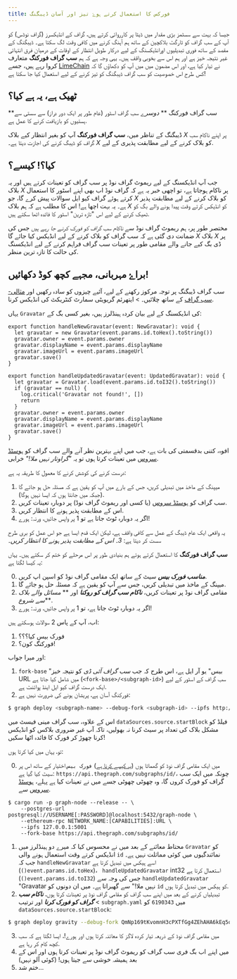 ```yaml
---
title: فورکس کا استعمال کرتے ہوۓ تیز اور آسان ڈیبگنگ
---
```


جیسا کہ بہت سے سسٹمز بڑی مقدار میں ڈیٹا پر کارروائی کرتے ہیں، گراف کے انڈیکسرز (گراف نوڈس) کو آپ کے سب گراف کو ٹارگٹ بلاکچین کے ساتھ ہم آہنگ کرنے میں کافی وقت لگ سکتا ہے۔ ڈیبگنگ کے مقصد کے ساتھ فوری تبدیلیوں اورانڈیکسنگ کے لیے درکار طویل انتظار کے اوقات کے درمیان فرق انتہائی غیر نتیجہ خیز ہے اور ہم اس سے بخوبی واقف ہیں۔ یہی وجہ ہے کہ ہم **سب گراف فورکنگ** متعارف کروا رہے ہیں، جسے [LimeChain](https://limechain.tech/) نے تیار کیا ہے، اور اس مضمون میں میں آپ کو دکھاؤں گا کہ کس طرح اس خصوصیت کو سب گراف ڈیبگنگ کو تیز کرنے کے لیے استعمال کیا جا سکتا ہے!

## ٹھیک ہے، یہ ہے کیا؟

**سب گراف فورکنگ ** _دوسرے_ سب گراف اسٹور (عام طور پر ایک دور دراز) سے سستی سے ہستیوں کو بازیافت کرنے کا عمل ہے.

ڈیبگنگ کے تناظر میں، **سب گراف فورکنگ** آپ کو بغیر انتظار کیے بلاک _X_ پر اپنے ناکام سب گراف کو ڈیبگ کرنے کی اجازت دیتا ہے۔ _X_ کو بلاک کرنے کے لیے مطابقت پذیری کے لیے.

## کیا؟! کیسے؟

جب آپ انڈیکسنگ کے لیے ریموٹ گراف نوڈ پر سب گراف کو تعینات کرتے ہیں اور یہ بلاک _X_ پر ناکام ہوجاتا ہے، تو اچھی خبر یہ ہے کہ گراف نوڈ اب بھی اپنے اسٹور کا استعمال کرتے ہوئے گراف کیو ایل سوالات پیش کرے گا، جو _X_ کو بلاک کرنے کے لیے مطابقت پذیر ہے۔ یہ بہت اچھا ہے! اس کا مطلب ہے کہ ہم بلاک _X_ کو انڈیکس کرتے وقت پیدا ہونے والے بگ کو ٹھیک کرنے کے لیے اس "تازہ ترین" اسٹور کا فائدہ اٹھا سکتے ہیں.

مختصر طور پر، ہم ریموٹ گراف نوڈ سے _ناکام سب گراف کو فورک کرنے جا رہے ہیں_ جس کی ضمانت دی گئی ہے کہ سب گراف کو بلاک کرنے کے لیے انڈیکس کیا جائے گا _X_ بلاک _X_ پر ڈی بگ کیے جانے والے مقامی طور پر تعینات سب گراف فراہم کرنے کے لیے انڈیکسنگ کی حالت کا تازہ ترین منظر.

## براۓ مہربانی، مجہے کچھ کوڈ دکھائیں!

سب گراف ڈیبگنگ پر توجہ مرکوز رکھنے کے لیے، آئیے چیزوں کو سادہ رکھیں اور [مثالی- سب گراف](https://github.com/graphprotocol/graph-tooling/tree/main/examples/ethereum-gravatar) کے ساتھ چلائیں۔ > ایتھرئم گریویٹی سمارٹ کنٹریکٹ کی انڈیکس کرنا.

یہاں `Gravatar` کی انڈیکسنگ کے لیے بیان کردہ ہینڈلرز ہیں، بغیر کسی بگ کے:

```tsx
export function handleNewGravatar(event: NewGravatar): void {
  let gravatar = new Gravatar(event.params.id.toHex().toString())
  gravatar.owner = event.params.owner
  gravatar.displayName = event.params.displayName
  gravatar.imageUrl = event.params.imageUrl
  gravatar.save()
}

export function handleUpdatedGravatar(event: UpdatedGravatar): void {
  let gravatar = Gravatar.load(event.params.id.toI32().toString())
  if (gravatar == null) {
    log.critical('Gravatar not found!', [])
    return
  }
  gravatar.owner = event.params.owner
  gravatar.displayName = event.params.displayName
  gravatar.imageUrl = event.params.imageUrl
  gravatar.save()
}
```

افوہ، کتنی بدقسمتی کی بات ہے، جب میں اپنے بہترین نظر آنے والے سب گراف کو [ہوسٹڈ سروس](https://thegraph.com/hosted-service/) میں تعینات کرتا ہوں تو یہ _"گراوتار نہیں ملا!"_ خرابی.

درست کرنے کی کوشش کرنے کا معمول کا طریقہ یہ ہے:

1. میپنگ کے ماخذ میں تبدیلی کریں، جس کے بارے میں آپ کو یقین ہے کہ مسئلہ حل ہو جائے گا (جبکہ میں جانتا ہوں کہ ایسا نہیں ہوگا).
2. سب گراف کو [ہوسٹڈ سروس](https://thegraph.com/hosted-service/) (یا کسی اور ریموٹ گراف نوڈ) پر دوبارہ تعینات کریں.
3. اس کے مطابقت پذیر ہونے کا انتظار کریں.
4. اگر یہ دوبارہ ٹوٹ جاتا ہے تو 1 پر واپس جائیں، ورنہ: ہورے!

یہ واقعی ایک عام ڈیبگ کے عمل سے کافی واقف ہے، لیکن ایک قدم ایسا ہے جو اس عمل کو بری طرح سست کر دیتا ہے: _3۔ اس کے مطابقت پذیر ہونے کا انتظار کریں۔_

**سب گراف فورکنگ** کا استعمال کرتے ہوئے ہم بنیادی طور پر اس مرحلے کو ختم کر سکتے ہیں۔ یہاں یہ کیسا لگتا ہے:

0. **_مناسب فورک بیس_** سیٹ کے ساتھ ایک مقامی گراف نوڈ کو اسپن اپ کریں.
1. میپنگ کے ماخذ میں تبدیلی کریں، جس سے آپ کو یقین ہے کہ مسئلہ حل ہو جائے گا.
2. مقامی گراف نوڈ پر تعینات کریں، **_ناکام سب گراف کو روکنا_** اور ** _مسائل والے بلاک سے شروع_**.
3. اگر یہ دوبارہ ٹوٹ جاتا ہے، تو 1 پر واپس جائیں، ورنہ: ہورے!

اب، آپ کے پاس 2 سوالات ہوسکتے ہیں:

1. فورک بیس کیا؟؟؟
2. فورکنگ کون؟!

اور میرا جواب:

1. `fork-base` "بیس" یو آر ایل ہے، اس طرح کہ جب _سب گراف آئی ڈی_ کو نتیجہ خیز URL میں شامل کیا جاتا ہے (`<fork-base>/<subgraph-id>`) سب گراف کے اسٹور کے لیے ایک درست گراف کیو ایل اینڈ پوائنٹ ہے.
2. فورکنگ آسان ہے، پریشان ہونے کی ضرورت نہیں ہے:

```bash
$ graph deploy <subgraph-name> --debug-fork <subgraph-id> --ipfs http://localhost:5001 --node http://localhost:8020
```

اس کے علاوہ، سب گراف مینی فیسٹ میں `dataSources.source.startBlock` فیلڈ کو مشکل بلاک کی تعداد پر سیٹ کرنا نہ بھولیں، تاکہ آپ غیر ضروری بلاکس کو انڈیکس کرنا چھوڑ کر فورک کا فائدہ اٹھا سکیں!

تو، یہاں میں کیا کرتا ہوں:

0. میں ایک مقامی گراف نوڈ کو گھماتا ہوں ([یہ کیسے کرنا ہے](https://github.com/graphprotocol/graph-node#running-a-local-graph-node)) `فورک بیس` اختیار کے ساتھ اس پر سیٹ کیا گیا ہے: `https://api.thegraph.com/subgraphs/id/`، چونکہ میں ایک سب گراف کو فورک کروں گا، وہ چھوٹی چھوٹی جسے میں نے تعینات کیا ہے پہلے، [ہوسٹڈ سروس](https://thegraph.com/hosted-service/) سے.

```
$ cargo run -p graph-node --release -- \
    --postgres-url postgresql://USERNAME[:PASSWORD]@localhost:5432/graph-node \
    --ethereum-rpc NETWORK_NAME:[CAPABILITIES]:URL \
    --ipfs 127.0.0.1:5001
    --fork-base https://api.thegraph.com/subgraphs/id/
```

1. محتاط معائنے کے بعد میں نے محسوس کیا کہ میرے دو ہینڈلرز میں `Gravatar` کو انڈیکس کرتے وقت استعمال ہونے والی `id` نمائندگیوں میں کوئی مماثلت نہیں ہے۔ جب کہ `handleNewGravatar` اسے ہیکس میں تبدیل کرتا ہے (`()event.params.id.toHex`)، ` handleUpdatedGravatar` int32 استعمال کرتا ہے (`()event.params.id.toI32`) جس کی وجہ سے `handleUpdatedGravatar` "Gravatar نہیں ملا!" سے گھبراتا ہے۔ میں ان دونوں کو `id` کو ہیکس میں تبدیل کرتا ہوں.
2. تبدیلیاں کرنے کے بعد میں اپنے سب گراف کو مقامی گراف نوڈ پر تعینات کرتا ہوں، **_ناکام سب گراف کو فورک کرنا_** اور ترتیب < `subgraph.yaml` میں `6190343` کو `dataSources.source.startBlock`:

```bash
$ graph deploy gravity --debug-fork QmNp169tKvomnH3cPXTfGg4ZEhAHA6kEq5oy1XDqAxqHmW --ipfs http://localhost:5001 --node http://localhost:8020
```

3. میں مقامی گراف نوڈ کے ذریعہ تیار کردہ لاگز کا معائنہ کرتا ہوں اور ہورے!، ایسا لگتا ہے کہ سب کچھ کام کر رہا ہے.
4. میں اپنے اب بگ فری سب گراف کو ریموٹ گراف نوڈ پر تعینات کرتا ہوں اور اس کے بعد ہمیشہ خوشی سے جیتا ہوں! (کوئی آلو نہیں)
5. ختم شد...
